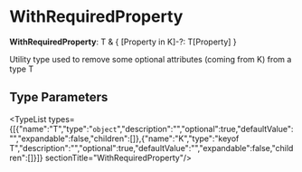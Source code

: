 
# WithRequiredProperty

 **WithRequiredProperty**: T & &#123; [Property in K]-?: T[Property] &#125;

Utility type used to remove some optional attributes (coming from K) from a type T

## Type Parameters

<TypeList types={[{"name":"T","type":"`object`","description":"","optional":true,"defaultValue":"","expandable":false,"children":[]},{"name":"K","type":"keyof T","description":"","optional":true,"defaultValue":"","expandable":false,"children":[]}]}  sectionTitle="WithRequiredProperty"/>
